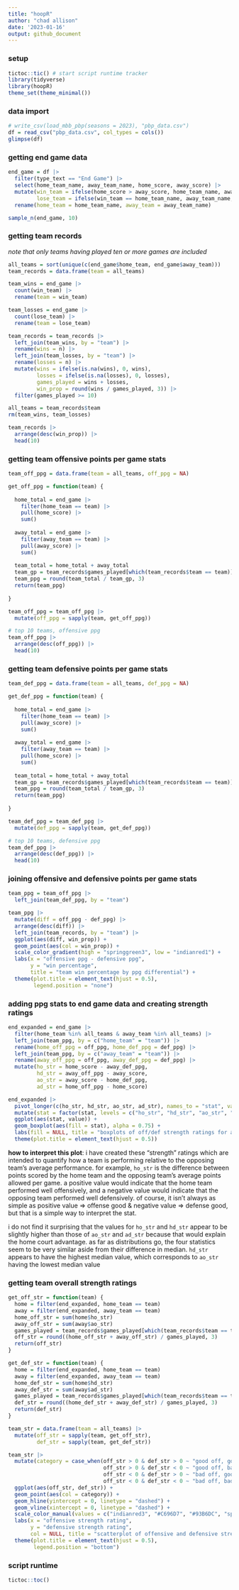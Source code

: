 ---
title: "hoopR"
author: "chad allison"
date: '2023-01-16'
output: github_document
---

### setup

```{r message = F, warning = F}
tictoc::tic() # start script runtime tracker
library(tidyverse)
library(hoopR)
theme_set(theme_minimal())
```

### data import

```{r warning = F}
# write_csv(load_mbb_pbp(seasons = 2023), "pbp_data.csv")
df = read_csv("pbp_data.csv", col_types = cols())
glimpse(df)
```

### getting end game data

```{r}
end_game = df |>
  filter(type_text == "End Game") |>
  select(home_team_name, away_team_name, home_score, away_score) |>
  mutate(win_team = ifelse(home_score > away_score, home_team_name, away_team_name),
         lose_team = ifelse(win_team == home_team_name, away_team_name, home_team_name)) |>
  rename(home_team = home_team_name, away_team = away_team_name)

sample_n(end_game, 10)
```

### getting team records

*note that only teams having played ten or more games are included*

```{r}
all_teams = sort(unique(c(end_game$home_team, end_game$away_team)))
team_records = data.frame(team = all_teams)

team_wins = end_game |>
  count(win_team) |>
  rename(team = win_team)

team_losses = end_game |>
  count(lose_team) |>
  rename(team = lose_team)

team_records = team_records |>
  left_join(team_wins, by = "team") |>
  rename(wins = n) |>
  left_join(team_losses, by = "team") |>
  rename(losses = n) |>
  mutate(wins = ifelse(is.na(wins), 0, wins),
         losses = ifelse(is.na(losses), 0, losses),
         games_played = wins + losses,
         win_prop = round(wins / games_played, 3)) |>
  filter(games_played >= 10)

all_teams = team_records$team
rm(team_wins, team_losses)

team_records |>
  arrange(desc(win_prop)) |>
  head(10)
```

### getting team offensive points per game stats

```{r}
team_off_ppg = data.frame(team = all_teams, off_ppg = NA)

get_off_ppg = function(team) {
  
  home_total = end_game |>
    filter(home_team == team) |>
    pull(home_score) |>
    sum()
  
  away_total = end_game |>
    filter(away_team == team) |>
    pull(away_score) |>
    sum()
  
  team_total = home_total + away_total
  team_gp = team_records$games_played[which(team_records$team == team)]
  team_ppg = round(team_total / team_gp, 3)
  return(team_ppg)
  
}

team_off_ppg = team_off_ppg |>
  mutate(off_ppg = sapply(team, get_off_ppg))

# top 10 teams, offensive ppg
team_off_ppg |>
  arrange(desc(off_ppg)) |>
  head(10)
```

### getting team defensive points per game stats

```{r}
team_def_ppg = data.frame(team = all_teams, def_ppg = NA)

get_def_ppg = function(team) {
  
  home_total = end_game |>
    filter(home_team == team) |>
    pull(away_score) |>
    sum()
  
  away_total = end_game |>
    filter(away_team == team) |>
    pull(home_score) |>
    sum()
  
  team_total = home_total + away_total
  team_gp = team_records$games_played[which(team_records$team == team)]
  team_ppg = round(team_total / team_gp, 3)
  return(team_ppg)
  
}

team_def_ppg = team_def_ppg |>
  mutate(def_ppg = sapply(team, get_def_ppg))

# top 10 teams, defensive ppg
team_def_ppg |>
  arrange(desc(def_ppg)) |>
  head(10)
```

### joining offensive and defensive points per game stats

```{r}
team_ppg = team_off_ppg |>
  left_join(team_def_ppg, by = "team")

team_ppg |>
  mutate(diff = off_ppg - def_ppg) |>
  arrange(desc(diff)) |>
  left_join(team_records, by = "team") |>
  ggplot(aes(diff, win_prop)) +
  geom_point(aes(col = win_prop)) +
  scale_color_gradient(high = "springgreen3", low = "indianred1") +
  labs(x = "offensive ppg - defensive ppg",
       y = "win percentage",
       title = "team win percentage by ppg differential") +
  theme(plot.title = element_text(hjust = 0.5),
        legend.position = "none")
```

### adding ppg stats to end game data and creating strength ratings

```{r}
end_expanded = end_game |>
  filter(home_team %in% all_teams & away_team %in% all_teams) |>
  left_join(team_ppg, by = c("home_team" = "team")) |>
  rename(home_off_ppg = off_ppg, home_def_ppg = def_ppg) |>
  left_join(team_ppg, by = c("away_team" = "team")) |>
  rename(away_off_ppg = off_ppg, away_def_ppg = def_ppg) |>
  mutate(ho_str = home_score - away_def_ppg,
         hd_str = away_off_ppg - away_score,
         ao_str = away_score - home_def_ppg,
         ad_str = home_off_ppg - home_score)

end_expanded |>
  pivot_longer(c(ho_str, hd_str, ao_str, ad_str), names_to = "stat", values_to = "value") |>
  mutate(stat = factor(stat, levels = c("ho_str", "hd_str", "ao_str", "ad_str"))) |>
  ggplot(aes(stat, value)) +
  geom_boxplot(aes(fill = stat), alpha = 0.75) +
  labs(fill = NULL, title = "boxplots of off/def strength ratings for all matchups") +
  theme(plot.title = element_text(hjust = 0.5))
```

**how to interpret this plot**: i have created these "strength" ratings which are intended to quantify how a team is performing relative to the opposing team's average performance. for example, `ho_str` is the difference between points scored by the home team and the opposing team's average points allowed per game. a positive value would indicate that the home team performed well offensively, and a negative value would indicate that the opposing team performed well defensively. of course, it isn't always as simple as positive value => offense good & negative value => defense good, but that is a simple way to interpret the stat.

i do not find it surprising that the values for `ho_str` and `hd_str` appear to be slightly higher than those of `ao_str` and `ad_str` because that would explain the home court advantage. as far as distributions go, the four statistics seem to be very similar aside from their difference in median. `hd_str` appears to have the highest median value, which corresponds to `ao_str` having the lowest median value

### getting team overall strength ratings

```{r}
get_off_str = function(team) {
  home = filter(end_expanded, home_team == team)
  away = filter(end_expanded, away_team == team)
  home_off_str = sum(home$ho_str)
  away_off_str = sum(away$ao_str)
  games_played = team_records$games_played[which(team_records$team == team)]
  off_str = round((home_off_str + away_off_str) / games_played, 3)
  return(off_str)
}

get_def_str = function(team) {
  home = filter(end_expanded, home_team == team)
  away = filter(end_expanded, away_team == team)
  home_def_str = sum(home$hd_str)
  away_def_str = sum(away$ad_str)
  games_played = team_records$games_played[which(team_records$team == team)]
  def_str = round((home_def_str + away_def_str) / games_played, 3)
  return(def_str)
}

team_str = data.frame(team = all_teams) |>
  mutate(off_str = sapply(team, get_off_str),
         def_str = sapply(team, get_def_str))

team_str |>
  mutate(category = case_when(off_str > 0 & def_str > 0 ~ "good off, good def",
                              off_str > 0 & def_str < 0 ~ "good off, bad def",
                              off_str < 0 & def_str > 0 ~ "bad off, good def",
                              off_str < 0 & def_str < 0 ~ "bad off, bad def")) |>
  ggplot(aes(off_str, def_str)) +
  geom_point(aes(col = category)) +
  geom_hline(yintercept = 0, linetype = "dashed") +
  geom_vline(xintercept = 0, linetype = "dashed") +
  scale_color_manual(values = c("indianred3", "#C696D7", "#93B6DC", "springgreen4")) +
  labs(x = "offensive strength rating",
       y = "defensive strength rating",
       col = NULL, title = "scatterplot of offensive and defensive strength ratings") +
  theme(plot.title = element_text(hjust = 0.5),
        legend.position = "bottom")
```





















### script runtime

```{r}
tictoc::toc()
```

































